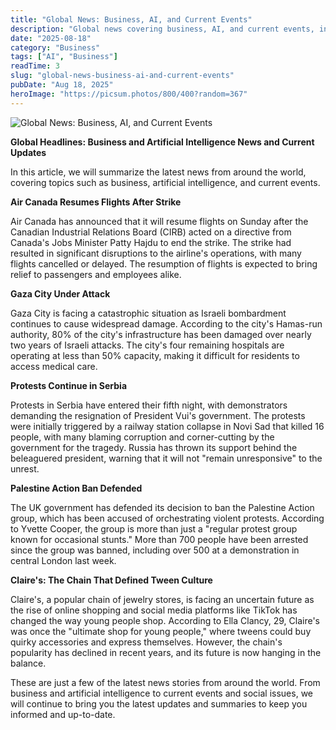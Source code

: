 ```yaml
---
title: "Global News: Business, AI, and Current Events"
description: "Global news covering business, AI, and current events, including Air Canada, Gaza City, and more."
date: "2025-08-18"
category: "Business"
tags: ["AI", "Business"]
readTime: 3
slug: "global-news-business-ai-and-current-events"
pubDate: "Aug 18, 2025"
heroImage: "https://picsum.photos/800/400?random=367"
---
```


![Global News: Business, AI, and Current Events](https://picsum.photos/800/400?random=367)

**Global Headlines: Business and Artificial Intelligence News and Current Updates**

In this article, we will summarize the latest news from around the world, covering topics such as business, artificial intelligence, and current events.

**Air Canada Resumes Flights After Strike**

Air Canada has announced that it will resume flights on Sunday after the Canadian Industrial Relations Board (CIRB) acted on a directive from Canada's Jobs Minister Patty Hajdu to end the strike. The strike had resulted in significant disruptions to the airline's operations, with many flights cancelled or delayed. The resumption of flights is expected to bring relief to passengers and employees alike.

**Gaza City Under Attack**

Gaza City is facing a catastrophic situation as Israeli bombardment continues to cause widespread damage. According to the city's Hamas-run authority, 80% of the city's infrastructure has been damaged over nearly two years of Israeli attacks. The city's four remaining hospitals are operating at less than 50% capacity, making it difficult for residents to access medical care.

**Protests Continue in Serbia**

Protests in Serbia have entered their fifth night, with demonstrators demanding the resignation of President Vui's government. The protests were initially triggered by a railway station collapse in Novi Sad that killed 16 people, with many blaming corruption and corner-cutting by the government for the tragedy. Russia has thrown its support behind the beleaguered president, warning that it will not "remain unresponsive" to the unrest.

**Palestine Action Ban Defended**

The UK government has defended its decision to ban the Palestine Action group, which has been accused of orchestrating violent protests. According to Yvette Cooper, the group is more than just a "regular protest group known for occasional stunts." More than 700 people have been arrested since the group was banned, including over 500 at a demonstration in central London last week.

**Claire's: The Chain That Defined Tween Culture**

Claire's, a popular chain of jewelry stores, is facing an uncertain future as the rise of online shopping and social media platforms like TikTok has changed the way young people shop. According to Ella Clancy, 29, Claire's was once the "ultimate shop for young people," where tweens could buy quirky accessories and express themselves. However, the chain's popularity has declined in recent years, and its future is now hanging in the balance.

These are just a few of the latest news stories from around the world. From business and artificial intelligence to current events and social issues, we will continue to bring you the latest updates and summaries to keep you informed and up-to-date.
